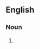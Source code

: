 {{also|dotcom|dot-com}}

==English==

===Noun===
{{en-noun}}

# {{alternative spelling of|dot-com|lang=en}}